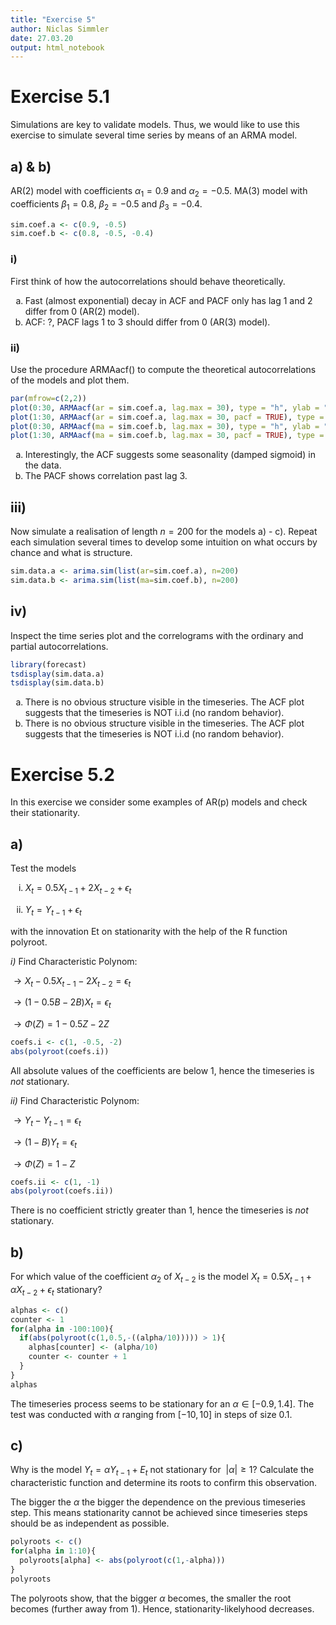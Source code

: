 ```yaml
---
title: "Exercise 5"
author: Niclas Simmler
date: 27.03.20
output: html_notebook
---
```


# Exercise 5.1
Simulations are key to validate models. Thus, we would like to use this exercise to simulate several time series by means of an ARMA model.

## a) & b)
AR(2) model with coefficients $\alpha_1 = 0.9$ and $\alpha_2 = −0.5$.
MA(3) model with coefficients $\beta_1 = 0.8$, $\beta_2 = −0.5$ and $\beta_3 = −0.4$.
```r
sim.coef.a <- c(0.9, -0.5)
sim.coef.b <- c(0.8, -0.5, -0.4)
```

### i)
First think of how the autocorrelations should behave theoretically.

a) Fast (almost exponential) decay in ACF and PACF only has lag 1 and 2 differ from 0 (AR(2) model).
b) ACF: ?, PACF lags 1 to 3 should differ from 0 (AR(3) model).

### ii)
Use the procedure ARMAacf() to compute the theoretical autocorrelations of the models and plot them.

```r
par(mfrow=c(2,2))
plot(0:30, ARMAacf(ar = sim.coef.a, lag.max = 30), type = "h", ylab = "ACF", main = 'a) ACF')
plot(1:30, ARMAacf(ar = sim.coef.a, lag.max = 30, pacf = TRUE), type = "h", ylab = "PACF", main = 'a) PACF')
plot(0:30, ARMAacf(ma = sim.coef.b, lag.max = 30), type = "h", ylab = "ACF", main = 'b) ACF')
plot(1:30, ARMAacf(ma = sim.coef.b, lag.max = 30, pacf = TRUE), type = "h", ylab = "PACF", main = 'b) PACF')

```
a) Interestingly, the ACF suggests some seasonality (damped sigmoid) in the data.
b) The PACF shows correlation past lag 3.


## iii)

Now simulate a realisation of length $n = 200$ for the models a) - c). Repeat each simulation several times to develop some intuition on what occurs by chance and what is structure.

```r
sim.data.a <- arima.sim(list(ar=sim.coef.a), n=200)
sim.data.b <- arima.sim(list(ma=sim.coef.b), n=200)
```

## iv)
Inspect the time series plot and the correlograms with the ordinary and partial autocorrelations.

```r
library(forecast)
tsdisplay(sim.data.a)
tsdisplay(sim.data.b)
```
a) There is no obvious structure visible in the timeseries. The ACF plot suggests that the timeseries is NOT i.i.d (no random behavior).
b) There is no obvious structure visible in the timeseries. The ACF plot suggests that the timeseries is NOT i.i.d (no random behavior).

# Exercise 5.2
In this exercise we consider some examples of AR(p) models and check their stationarity.

## a)
Test the models

i) $X_t = 0.5X_{t-1} + 2X_{t-2} + \epsilon_t$

ii) $Y_t = Y_{t-1} + \epsilon_t$

with the innovation Et on stationarity with the help of the R function polyroot.

*i)*
Find Characteristic Polynom:

$\rightarrow X_t - 0.5X_{t-1} - 2X_{t-2} = \epsilon_t$

$\rightarrow (1 - 0.5B - 2B) X_t = \epsilon_t$

$\rightarrow \Phi(Z) = 1 - 0.5Z -2Z$

```r
coefs.i <- c(1, -0.5, -2)
abs(polyroot(coefs.i))
```
All absolute values of the coefficients are below 1, hence the timeseries is *not* stationary.


*ii)*
Find Characteristic Polynom:

$\rightarrow Y_t - Y_{t-1} = \epsilon_t$

$\rightarrow (1 - B) Y_t = \epsilon_t$

$\rightarrow \Phi(Z) = 1 - Z$

```r
coefs.ii <- c(1, -1)
abs(polyroot(coefs.ii))
```
There is no coefficient strictly greater than 1, hence the timeseries is *not* stationary.

## b)
For which value of the coefficient $\alpha_2$ of $X_{t−2}$ is the model $X_t = 0.5X_{t-1} + \alpha X_{t-2} + \epsilon_t$ stationary?
```r
alphas <- c()
counter <- 1
for(alpha in -100:100){
  if(abs(polyroot(c(1,0.5,-((alpha/10))))) > 1){
    alphas[counter] <- (alpha/10)
    counter <- counter + 1
  }
}
alphas
```
The timeseries process seems to be stationary for an $\alpha \in [-0.9, 1.4]$. The test was conducted with $\alpha$ ranging from $[-10,10]$ in steps of size $0.1$.

## c)
Why is the model $Y_t = \alpha Y_{t−1} + E_t$ not stationary for $\ |\alpha| \ge 1$? Calculate the characteristic function and determine its roots to confirm this observation.

The bigger the $\alpha$ the bigger the dependence on the previous timeseries step. This means stationarity cannot be achieved since timeseries steps should be as independent as possible.
```r
polyroots <- c()
for(alpha in 1:10){
  polyroots[alpha] <- abs(polyroot(c(1,-alpha)))
}
polyroots
```
The polyroots show, that the bigger $\alpha$ becomes, the smaller the root becomes (further away from 1). Hence, stationarity-likelyhood decreases.